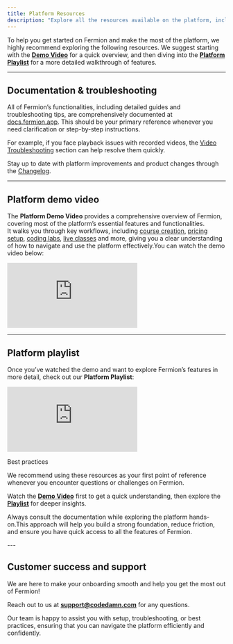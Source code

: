 ```yaml
---
title: Platform Resources
description: "Explore all the resources available on the platform, including guides, documentation, and videos to enhance your experience with Fermion"
---
```


To help you get started on Fermion and make the most of the platform, we highly recommend exploring the following resources. We suggest starting with the [**Demo Video**](https://www.youtube.com/watch?v=9b31PJRfuqc) for a quick overview, and then diving into the [**Platform Playlist**](https://www.youtube.com/playlist?list=PLWZLAvrJOOLn0xzN6ZlsWZiipXd_KAVQK) for a more detailed walkthrough of features.

---

## Documentation & troubleshooting

All of Fermion’s functionalities, including detailed guides and troubleshooting tips, 
are comprehensively documented at [docs.fermion.app](https://docs.fermion.app). 
This should be your primary reference whenever you need clarification or step-by-step instructions.  

For example, if you face playback issues with recorded videos, the [Video Troubleshooting](https://docs.fermion.app/recorded-videos/troubleshooting-playback) 
section can help resolve them quickly.  

Stay up to date with platform improvements and product changes through the [Changelog](https://docs.fermion.app/changelog).

---

## Platform demo video

The **Platform Demo Video** provides a comprehensive overview of Fermion, 
covering most of the platform’s essential features and functionalities.  
It walks you through key workflows, including [course creation](/setting-up-course/prerequisites), [pricing setup](/setup-pricing/fixed-pricing-plan), 
[coding labs](/creating-coding-labs/what-are-coding-labs), [live classes](/live-classes/what-are-live-classes) and more, giving you a clear understanding of how to navigate 
and use the platform effectively.You can watch the demo video below:


<iframe
  className="w-full aspect-video rounded-xl"
  src="https://www.youtube.com/embed/9b31PJRfuqc"
  title="YouTube video player"
  frameBorder="0"
  allow="accelerometer; autoplay; clipboard-write; encrypted-media; gyroscope; picture-in-picture"
  allowFullScreen
></iframe>

---

## Platform playlist

Once you’ve watched the demo and want to explore Fermion’s features in more detail, 
check out our **Platform Playlist**:

<iframe
  className="w-full aspect-video rounded-xl"
  src="https://www.youtube.com/embed/videoseries?si=z8H1eug079lADAKx&list=PLWZLAvrJOOLn0xzN6ZlsWZiipXd_KAVQK"
  title="YouTube video player"
  frameBorder="0"
  allow="accelerometer; autoplay; clipboard-write; encrypted-media; gyroscope; picture-in-picture"
  allowFullScreen
></iframe>



<Tip>
 
Best practices

We recommend using these resources as your first point of reference whenever you encounter questions or challenges on Fermion.


Watch the [**Demo Video**](https://www.youtube.com/watch?v=9b31PJRfuqc)  first to get a quick understanding, then explore the [**Playlist**](https://www.youtube.com/playlist?list=PLWZLAvrJOOLn0xzN6ZlsWZiipXd_KAVQK) for deeper insights. 


Always consult the documentation while exploring the platform hands-on.This approach will help you build a strong foundation, reduce friction,
and ensure you have quick access to all the features of Fermion.

</Tip>
---

## Customer success and support

We are here to make your onboarding smooth and help you get the most out of Fermion!  

Reach out to us at **support@codedamn.com** for any questions.  

Our team is happy to assist you with setup, troubleshooting, or best practices, ensuring that you can navigate the platform efficiently and confidently.
